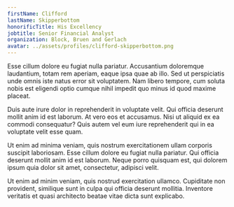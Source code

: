 ```yaml
---
firstName: Clifford
lastName: Skipperbottom
honorificTitle: His Excellency
jobtitle: Senior Financial Analyst
organization: Block, Bruen and Gerlach
avatar: ../assets/profiles/clifford-skipperbottom.png
---
```


Esse cillum dolore eu fugiat nulla pariatur. Accusantium doloremque laudantium, totam rem aperiam, eaque ipsa quae ab illo. Sed ut perspiciatis unde omnis iste natus error sit voluptatem. Nam libero tempore, cum soluta nobis est eligendi optio cumque nihil impedit quo minus id quod maxime placeat.

Duis aute irure dolor in reprehenderit in voluptate velit. Qui officia deserunt mollit anim id est laborum. At vero eos et accusamus. Nisi ut aliquid ex ea commodi consequatur? Quis autem vel eum iure reprehenderit qui in ea voluptate velit esse quam.

Ut enim ad minima veniam, quis nostrum exercitationem ullam corporis suscipit laboriosam. Esse cillum dolore eu fugiat nulla pariatur. Qui officia deserunt mollit anim id est laborum. Neque porro quisquam est, qui dolorem ipsum quia dolor sit amet, consectetur, adipisci velit.

Ut enim ad minim veniam, quis nostrud exercitation ullamco. Cupiditate non provident, similique sunt in culpa qui officia deserunt mollitia. Inventore veritatis et quasi architecto beatae vitae dicta sunt explicabo.
